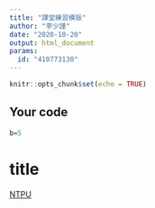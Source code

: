 ```yaml
---
title: "課堂練習模版"
author: "李少謹"
date: "2020-10-20"
output: html_document
params:
  id: "410773130"
---
```


```r
knitr::opts_chunk$set(echo = TRUE)
```

## Your code

```r
b=5

```

# title 

[NTPU](http://www.ntpu.edu.tw)

```r

```

```r

```

```python

```

```r

```


